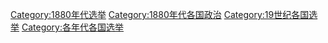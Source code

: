 [[Category:1880年代选举|Category:1880年代选举]]
[[Category:1880年代各国政治|Category:1880年代各国政治]]
[[Category:19世纪各国选举|Category:19世纪各国选举]]
[[Category:各年代各国选举|Category:各年代各国选举]]